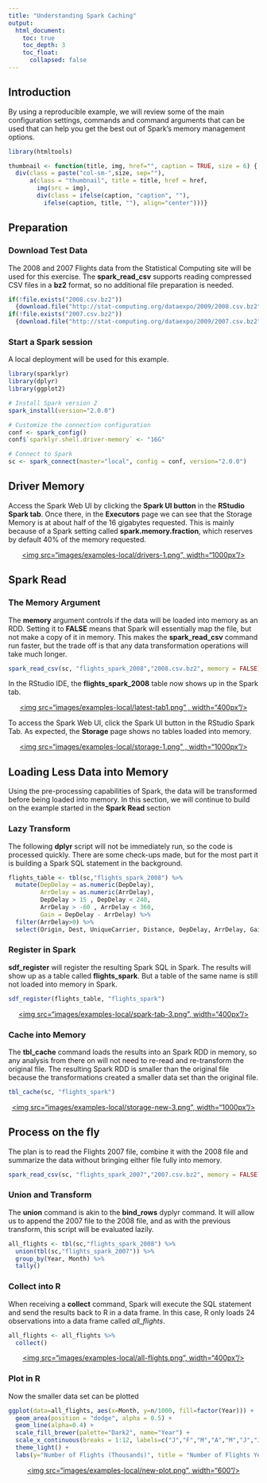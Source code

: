 ```yaml
---
title: "Understanding Spark Caching"
output:
  html_document:
    toc: true
    toc_depth: 3
    toc_float:
      collapsed: false
---
```

## Introduction 

By using a reproducible example, we will review some of the main configuration settings, commands and command arguments that can be used that can help you get the best out of Spark's memory management options.


```r
library(htmltools)

thumbnail <- function(title, img, href="", caption = TRUE, size = 6) {
  div(class = paste("col-sm-",size, sep=""),
      a(class = "thumbnail", title = title, href = href,
        img(src = img),
        div(class = ifelse(caption, "caption", ""),
          ifelse(caption, title, ""), align="center")))}

```

## Preparation

### Download Test Data

The 2008 and 2007 Flights data from the Statistical Computing site will be used for this exercise.  The **spark_read_csv** supports reading compressed CSV files in a **bz2** format, so no additional file preparation is needed.

```r
if(!file.exists("2008.csv.bz2"))
  {download.file("http://stat-computing.org/dataexpo/2009/2008.csv.bz2", "2008.csv.bz2")}
if(!file.exists("2007.csv.bz2"))
  {download.file("http://stat-computing.org/dataexpo/2009/2007.csv.bz2", "2007.csv.bz2")}
```

### Start a Spark session

A local deployment will be used for this example.  

```r
library(sparklyr)
library(dplyr)
library(ggplot2)

# Install Spark version 2
spark_install(version="2.0.0")

# Customize the connection configuration
conf <- spark_config()
conf$`sparklyr.shell.driver-memory` <- "16G"

# Connect to Spark
sc <- spark_connect(master="local", config = conf, version="2.0.0")

```

## Driver Memory

Access the Spark Web UI by clicking the **Spark UI button** in the **RStudio Spark tab**. Once there, in the **Executors** page we can see that the Storage Memory is at about half of the 16 gigabytes requested.  This is mainly because of a Spark setting called **spark.memory.fraction**, which reserves by default 40% of the memory requested.

<center><a href="images/examples-local/drivers-1.png">
  <img src="images/examples-local/drivers-1.png", width="1000px"/>
</a></center>

## Spark Read

### The Memory Argument

The **memory** argument controls if the data will be loaded into memory as an RDD.  Setting it to **FALSE** means that Spark will essentially map the file, but not make a copy of it in memory.  This makes the **spark_read_csv** command run faster, but the trade off is that any data transformation operations will take much longer.

```r
spark_read_csv(sc, "flights_spark_2008","2008.csv.bz2", memory = FALSE)
```

In the RStudio IDE, the **flights_spark_2008** table now shows up in the Spark tab. 

<center><a href="images/examples-local/latest-tab1.png">
  <img src="images/examples-local/latest-tab1.png" , width="400px"/>
</a></center>

To access the Spark Web UI, click the Spark UI button in the RStudio Spark Tab. As expected, the **Storage** page shows no tables loaded into memory.

<center><a href="images/examples-local/storage-1.png">
  <img src="images/examples-local/storage-1.png" , width="1000px"/>
</a></center>



## Loading Less Data into Memory

Using the pre-processing capabilities of Spark, the data will be transformed before being loaded into memory.  In this section, we will continue to build on the example started in the **Spark Read** section

### Lazy Transform

The following **dplyr** script will not be immediately run, so the code is processed quickly.  There are some check-ups made, but for the most part it is building a Spark SQL statement in the background. 

```r
flights_table <- tbl(sc,"flights_spark_2008") %>%
  mutate(DepDelay = as.numeric(DepDelay),
         ArrDelay = as.numeric(ArrDelay),
         DepDelay > 15 , DepDelay < 240,
         ArrDelay > -60 , ArrDelay < 360, 
         Gain = DepDelay - ArrDelay) %>%
  filter(ArrDelay>0) %>%
  select(Origin, Dest, UniqueCarrier, Distance, DepDelay, ArrDelay, Gain)
```

### Register in Spark

**sdf_register** will register the resulting Spark SQL in Spark.  The results will show up as a table called **flights_spark**.  But a table of the same name is still not loaded into memory in Spark. 

```r
sdf_register(flights_table, "flights_spark")
```

<center><a href="images/examples-local/spark-tab-3.png">
  <img src="images/examples-local/spark-tab-3.png", width="400px"/>
</a></center>

### Cache into Memory

The **tbl_cache** command loads the results into an Spark RDD in memory, so any analysis from there on will not need to re-read and re-transform the original file.  The resulting Spark RDD is smaller than the original file because the transformations created a smaller data set than the original file.  

```r
tbl_cache(sc, "flights_spark")
```

<center><a href="images/examples-local/storage-new-3.png">
  <img src="images/examples-local/storage-new-3.png", width="1000px"/>
</a></center>


## Process on the fly

The plan is to read the Flights 2007 file, combine it with the 2008 file and summarize the data without bringing either file fully into memory.

```r
spark_read_csv(sc, "flights_spark_2007","2007.csv.bz2", memory = FALSE)
```


### Union and Transform

The **union** command is akin to the **bind_rows** dyplyr command.  It will allow us to append the 2007 file to the 2008 file, and as with the previous transform, this script will be evaluated lazily.

```r
all_flights <- tbl(sc,"flights_spark_2008") %>%
  union(tbl(sc,"flights_spark_2007")) %>%
  group_by(Year, Month) %>%
  tally()
```

### Collect into R

When receiving a **collect** command, Spark will execute the SQL statement and send the results back to R in a data frame.  In this case, R only loads 24 observations into a data frame called *all_flights*.



```r
all_flights <- all_flights %>%
  collect()
```

<center><a href="images/examples-local/all-flights.png">
  <img src="images/examples-local/all-flights.png", width="400px"/>
</a></center>

### Plot in R

Now the smaller data set can be plotted 

```r
ggplot(data=all_flights, aes(x=Month, y=n/1000, fill=factor(Year))) +
  geom_area(position = "dodge", alpha = 0.5) +
  geom_line(alpha=0.4) +
  scale_fill_brewer(palette="Dark2", name="Year") +
  scale_x_continuous(breaks = 1:12, labels=c("J","F","M","A","M","J","J","A","S","O","N","D")) +
  theme_light() +
  labs(y="Number of Flights (Thousands)", title = "Number of Flights Year-Over-Year")
```

<center><a href="images/examples-local/new-plot.png">
  <img src="images/examples-local/new-plot.png", width="600"/>
</a></center>
